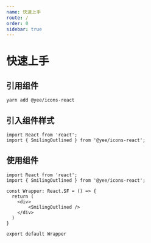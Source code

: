 ```yaml
---
name: 快速上手
route: /
order: 0
sidebar: true
---
```


# 快速上手

## 引用组件

```
yarn add @yee/icons-react
```

## 引入组件样式

```
import React from 'react';
import { SmilingOutlined } from '@yee/icons-react';
```

## 使用组件

```
import React from 'react';
import { SmilingOutlined } from '@yee/icons-react';

const Wrapper: React.SF = () => {
  return (
  	<div>
    	<SmilingOutlined />
    </div>
  )
}

export default Wrapper
```
